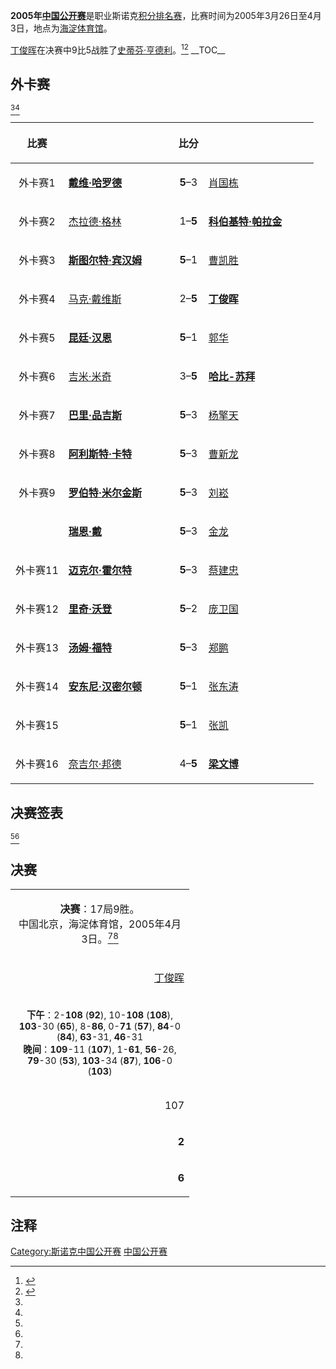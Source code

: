 {{noteTA
|G1=Snooker
}}
{{桌球大赛
|tournament_name=[[斯诺克中国公开赛|中国公开赛]]
|dates=2005年3月26日-4月3日
|venue=[[海淀体育馆|海淀体育馆]]
|location=[[北京|北京]]
|country={{PRC}}
|organisation=[[世界台联|世界台联]]
|format=[[斯诺克世界排名|积分排名赛]]
|Total prize fund=
|winners_share=
|highest_break=
|winner={{Flag icon|CHN}} [[丁俊晖|丁俊晖]]
|runner_up={{Flag icon|SCO}} [[史蒂芬·亨德利|史蒂芬·亨德利]]
|score=9–5
|previous=[[2002年斯诺克中国公开赛|2002]]
|next=[[2006年斯诺克中国公开赛|2006]]
}}
'''2005年[[斯诺克中国公开赛|中国公开赛]]'''是职业斯诺克[[斯诺克世界排名|积分排名赛]]，比赛时间为2005年3月26日至4月3日，地点为[[海淀体育馆|海淀体育馆]]。

[[丁俊晖|丁俊晖]]在决赛中9比5战胜了[[史蒂芬·亨德利|史蒂芬·亨德利]]。<ref name="WWWS">{{cite web|title=China Open 2005|url=http://www.snooker.org/TRN/0405/co2005_res.shtml|publisher=WWW Snooker|accessdate=19 April 2011|archive-date=2021-12-28|archive-url=https://web.archive.org/web/20211228015535/http://www.snooker.org/Trn/0405/co2005_res.shtml}}</ref><ref name="sina">{{cite web|title=2005年中国斯诺克公开赛完全对阵及资格赛完全赛果|url=http://sports.sina.com.cn/o/2005-03-25/16401470210.shtml|publisher=新浪|accessdate=19 April 2011|archive-date=2005-09-01|archive-url=https://web.archive.org/web/20050901133740/http://sports.sina.com.cn/o/2005-03-25/16401470210.shtml|dead-url=no}}</ref>
__TOC__
{{Clear}}

==外卡赛==
<ref name="WWWS"/><ref name="sina"/>
{| class="wikitable" style="font-size: 100%; margin: 1em auto 1em auto;"
|-
! 比赛
! width=160|
! 比分
! width=160|
|-
| align="center" | 外卡赛1
| {{flagicon|ENG}} '''[[戴维·哈罗德|戴维·哈罗德]]'''
| align="center" | '''5'''–3
| {{Flag icon|CHN}} [[肖国栋|肖国栋]]
|-
| align="center" | 外卡赛2
| {{Flag icon|NIR}} [[杰拉德·格林|杰拉德·格林]]
| align="center" | 1–'''5'''
| {{Flag icon|THA}} '''[[科伯基特·帕拉金|科伯基特·帕拉金]]'''
|-
| align="center" | 外卡赛3
| {{Flag icon|ENG}} '''[[斯图尔特·宾汉姆|斯图尔特·宾汉姆]]'''
| align="center" | '''5'''–1
| {{Flag icon|CHN}} [[曹凯胜|曹凯胜]]
|-
| align="center" | 外卡赛4
| {{Flag icon|ENG}} [[马克·戴维斯|马克·戴维斯]]
| align="center" | 2–'''5'''
| {{Flag icon|CHN}} '''[[丁俊晖|丁俊晖]]'''
|-
| align="center" | 外卡赛5
| {{Flag icon|AUS}} '''[[昆廷·汉恩|昆廷·汉恩]]'''
| align="center" | '''5'''–1
| {{Flag icon|CHN}} [[郭华|郭华]]
|-
| align="center" | 外卡赛6
| {{Flag icon|ENG}} [[吉米·米奇|吉米·米奇]]
| align="center" | 3–'''5'''
| {{Flag icon|Bahrain}} '''[[哈比-苏拜|哈比-苏拜]]'''
|-
| align="center" | 外卡赛7
| {{Flag icon|ENG}} '''[[巴里·品吉斯|巴里·品吉斯]]''' 
| align="center" | '''5'''–3
| {{Flag icon|CHN}} [[杨擎天|杨擎天]]
|-
| align="center" | 外卡赛8
| {{Flag icon|ENG}} '''[[阿利斯特·卡特|阿利斯特·卡特]]''' 
| align="center" | '''5'''–3
| {{Flag icon|CHN}} [[曹新龙|曹新龙]]
|-
| align="center" | 外卡赛9 
| {{Flag icon|ENG}} '''[[罗伯特·米尔金斯|罗伯特·米尔金斯]]''' 
| align="center" | '''5'''–3
| {{Flag icon|CHN}} [[刘崧_(斯诺克运动员)|刘崧]]
|-
| align="center" | {{nowrap|外卡赛10}}
| {{Flag icon|WAL}} '''[[瑞恩·戴|瑞恩·戴]]''' 
| align="center" | '''5'''–3
| {{Flag icon|CHN}} [[金龙|金龙]]
|-
| align="center" | 外卡赛11 
| {{Flag icon|ENG}} '''[[迈克尔·霍尔特|迈克尔·霍尔特]]''' 
| align="center" | '''5'''–3
| {{Flag icon|CHN}} [[蔡建忠|蔡建忠]]
|-
| align="center" | 外卡赛12
| {{Flag icon|ENG}} '''[[里奇·沃登|里奇·沃登]]''' 
| align="center" | '''5'''–2 
| {{Flag icon|CHN}} [[庞卫国|庞卫国]]
|-
| align="center" | 外卡赛13 
| {{Flag icon|ENG}} '''[[汤姆·福特|汤姆·福特]]''' 
| align="center" | '''5'''–3
| {{Flag icon|CHN}} [[郑鹏|郑鹏]]
|-
| align="center" | 外卡赛14 
| {{Flag icon|ENG}} '''[[安东尼·汉密尔顿|安东尼·汉密尔顿]]''' 
| align="center" | '''5'''–1
| {{Flag icon|CHN}} [[张东涛|张东涛]]
|-
| align="center" | 外卡赛15
| {{nowrap|{{Flag icon|ENG}} '''[[阿德里安·戈恩内尔|阿德里安·戈恩内尔]]'''}}
| align="center" | '''5'''–1 
| {{Flag icon|CHN}} [[张凯_(斯诺克)|张凯]]
|-
| align="center" | 外卡赛16
| {{Flag icon|ENG}} [[奈吉尔·邦德|奈吉尔·邦德]]
| align="center" | 4–'''5''' 
| {{Flag icon|CHN}} '''[[梁文博|梁文博]]'''
|}

==决赛签表==
{{32TeamBracket
| RD1 = '''32强'''<br /> 9局5胜
| RD2 = '''16强'''<br />9局5胜
| RD3 = '''四分之一决赛'''<br />9局5胜
| RD4 = '''半决赛'''<br />11局6胜
| RD5 = '''决赛'''<br />17局9胜

| RD1-seed01=1
| RD1-team01={{flagicon|ENG}} [[罗尼·奥沙利文|罗尼·奥沙利文]]
| RD1-score01=w/d
| RD1-seed02=
| RD1-team02={{flagicon|ENG}} '''[[戴维·哈罗德|戴维·哈罗德]]'''
| RD1-score02='''w/o'''

| RD1-seed03=16
| RD1-team03='''{{flagicon|HKG}} [[傅家俊|傅家俊]]'''
| RD1-score03='''5'''
| RD1-seed04=
| RD1-team04={{Flag icon|THA}} [[科伯基特·帕拉金|科伯基特·帕拉金]]
| RD1-score04=3

| RD1-seed05=15
| RD1-team05={{flagicon|SCO}} [[格雷姆·多特|格雷姆·多特]]
| RD1-score05=3
| RD1-seed06=
| RD1-team06={{Flag icon|ENG}} '''[[斯图尔特·宾汉姆|斯图尔特·宾汉姆]]'''
| RD1-score06='''5'''

| RD1-seed07=8
| RD1-team07={{Flag icon|ENG}} [[彼得·艾伯顿|彼得·艾伯顿]]
| RD1-score07=0
| RD1-seed08=
| RD1-team08={{Flag icon|CHN}} '''[[丁俊晖|丁俊晖]]'''
| RD1-score08='''5'''

| RD1-seed09=7
| RD1-team09={{Flag icon|IRL}} '''[[肯·达赫迪|肯·达赫迪]]'''
| RD1-score09='''5'''
| RD1-seed10=
| RD1-team10={{Flag icon|AUS}} [[昆廷·汉恩|昆廷·汉恩]]
| RD1-score10=2

| RD1-seed11=9
| RD1-team11={{flagicon|ENG}} '''[[史蒂芬·李|史蒂芬·李]]'''
| RD1-score11='''5'''
| RD1-seed12=
| RD1-team12={{Flag icon|Bahrain}} [[哈比-苏拜|哈比-苏拜]]
| RD1-score12=0

| RD1-seed13=11
| RD1-team13={{flagicon|ENG}} '''[[吉米·怀特|吉米·怀特]]'''
| RD1-score13='''5'''
| RD1-seed14=
| RD1-team14={{Flag icon|ENG}} [[巴里·品吉斯|巴里·品吉斯]]
| RD1-score14=3

| RD1-seed15=4
| RD1-team15={{flagicon|ENG}} '''[[保罗·亨特|保罗·亨特]]'''
| RD1-score15='''5'''
| RD1-seed16=
| RD1-team16={{Flag icon|ENG}} [[阿利斯特·卡特|阿利斯特·卡特]]
| RD1-score16=4

| RD1-seed17=3
| RD1-team17={{flagicon|SCO}} '''[[史蒂芬·亨德利|史蒂芬·亨德利]]'''
| RD1-score17='''5'''
| RD1-seed18=
| RD1-team18={{Flag icon|ENG}} [[罗伯特·米尔金斯|罗伯特·米尔金斯]]
| RD1-score18=1

| RD1-seed19=14
| RD1-team19={{flagicon|ENG}} [[大卫·格雷|大卫·格雷]]
| RD1-score19=1
| RD1-seed20=
| RD1-team20={{Flag icon|WAL}} '''[[瑞恩·戴|瑞恩·戴]]''' 
| RD1-score20='''5'''

| RD1-seed21=13
| RD1-team21={{flagicon|ENG}} '''[[史蒂夫·戴维斯|史蒂夫·戴维斯]]'''
| RD1-score21='''5'''
| RD1-seed22=6
| RD1-team22={{Flag icon|ENG}} [[迈克尔·霍尔特|迈克尔·霍尔特]]
| RD1-score22=0

| RD1-seed23=6
| RD1-team23={{flagicon|ENG}} [[马修·史蒂文斯|马修·史蒂文斯]]
| RD1-score23=3
| RD1-seed24=
| RD1-team24={{Flag icon|ENG}} '''[[里奇·沃登|里奇·沃登]]'''
| RD1-score24='''5'''

| RD1-seed25=5
| RD1-team25={{Flag icon|SCO}} '''[[约翰·希金斯|约翰·希金斯]]'''
| RD1-score25='''5'''
| RD1-seed26=
| RD1-team26={{Flag icon|ENG}} '''[[汤姆·福特|汤姆·福特]]
| RD1-score26=1

| RD1-seed27=10
| RD1-team27={{nowrap|{{Flag icon|SCO}} '''[[艾伦·麦克马努斯|艾伦·麦克马努斯]]'''}}
| RD1-score27='''5'''
| RD1-seed28=
| RD1-team28={{Flag icon|ENG}} [[安东尼·汉密尔顿|安东尼·汉密尔顿]]
| RD1-score28=4

| RD1-seed29=12
| RD1-team29={{Flag icon|SCO}} [[克里斯·斯莫|克里斯·斯莫]]
| RD1-score29=3
| RD1-seed30=
| RD1-team30={{nowrap|{{Flag icon|ENG}} '''[[阿德里安·戈恩内尔|阿德里安·戈恩内尔]]'''}}
| RD1-score30='''5'''

| RD1-seed31=2
| RD1-team31={{Flag icon|ENG}} '''[[马克·威廉姆斯|马克·威廉姆斯]]''' 
| RD1-score31='''5'''
| RD1-seed32=
| RD1-team32={{Flag icon|CHN}} [[梁文博|梁文博]]
| RD1-score32=0

| RD2-seed01=
| RD2-team01={{flagicon|ENG}} [[戴维·哈罗德|戴维·哈罗德]]
| RD2-score01=3
| RD2-seed02=16
| RD2-team02={{flagicon|HKG}} '''[[傅家俊|傅家俊]]'''
| RD2-score02='''5'''

| RD2-seed03=
| RD2-team03={{Flag icon|ENG}} [[斯图尔特·宾汉姆|斯图尔特·宾汉姆]]
| RD2-score03=4
| RD2-seed04=
| RD2-team04={{Flag icon|CHN}} '''[[丁俊晖|丁俊晖]]'''
| RD2-score04='''5'''

| RD2-seed05=7
| RD2-team05={{Flag icon|IRL}} '''[[肯·达赫迪|肯·达赫迪]]'''
| RD2-score05='''5'''
| RD2-seed06=9
| RD2-team06={{flagicon|ENG}} [[史蒂芬·李|史蒂芬·李]]
| RD2-score06=3

| RD2-seed07=11
| RD2-team07={{flagicon|ENG}} [[吉米·怀特|吉米·怀特]]
| RD2-score07=3
| RD2-seed08=4
| RD2-team08={{flagicon|ENG}} '''[[保罗·亨特|保罗·亨特]]'''
| RD2-score08='''5'''

| RD2-seed09=3
| RD2-team09={{flagicon|SCO}} '''[[史蒂芬·亨德利|史蒂芬·亨德利]]'''
| RD2-score09='''5'''
| RD2-seed10=
| RD2-team10={{Flag icon|WAL}} [[瑞恩·戴|瑞恩·戴]]
| RD2-score10=1

| RD2-seed11=13
| RD2-team11={{flagicon|ENG}} [[史蒂夫·戴维斯|史蒂夫·戴维斯]]
| RD2-score11=0
| RD2-seed12=
| RD2-team12={{Flag icon|ENG}} '''[[里奇·沃登|里奇·沃登]]'''
| RD2-score12='''5'''

| RD2-seed13=5
| RD2-team13={{Flag icon|SCO}} [[约翰·希金斯|约翰·希金斯]]
| RD2-score13=2
| RD2-seed14=10
| RD2-team14={{nowrap|{{Flag icon|SCO}} '''[[艾伦·麦克马努斯|艾伦·麦克马努斯]]'''}}
| RD2-score14='''5'''

| RD2-seed15=
| RD2-team15={{nowrap|{{Flag icon|ENG}} [[阿德里安·戈恩内尔|阿德里安·戈恩内尔]]}}
| RD2-score15=2
| RD2-seed16=2
| RD2-team16={{Flag icon|ENG}} '''[[马克·威廉姆斯|马克·威廉姆斯]]'''
| RD2-score16='''5'''

| RD3-seed01=16
| RD3-team01={{flagicon|HKG}} [[傅家俊|傅家俊]]
| RD3-score01=2
| RD3-seed02=
| RD3-team02={{Flag icon|CHN}} '''[[丁俊晖|丁俊晖]]'''
| RD3-score02='''5'''

| RD3-seed03=7
| RD3-team03='''{{Flag icon|IRL}} [[肯·达赫迪|肯·达赫迪]]'''
| RD3-score03='''5'''
| RD3-seed04=4
| RD3-team04={{flagicon|ENG}} [[保罗·亨特|保罗·亨特]]
| RD3-score04=1

| RD3-seed05=3
| RD3-team05={{flagicon|SCO}} '''[[史蒂芬·亨德利|史蒂芬·亨德利]]'''
| RD3-score05='''5'''
| RD3-seed06=
| RD3-team06={{Flag icon|ENG}} [[里奇·沃登|里奇·沃登]]
| RD3-score06=0

| RD3-seed07=10
| RD3-team07={{nowrap|{{Flag icon|SCO}} '''[[艾伦·麦克马努斯|艾伦·麦克马努斯]]'''}}
| RD3-score07='''5'''
| RD3-seed08=2
| RD3-team08={{Flag icon|ENG}} [[马克·威廉姆斯|马克·威廉姆斯]]
| RD3-score08=2

| RD4-seed01=
| RD4-team01={{Flag icon|CHN}} '''[[丁俊晖|丁俊晖]]'''
| RD4-score01='''6'''
| RD4-seed02=7
| RD4-team02={{Flag icon|IRL}} [[肯·达赫迪|肯·达赫迪]]
| RD4-score02=0

| RD4-seed03=3
| RD4-team03={{flagicon|SCO}} '''[[史蒂芬·亨德利|史蒂芬·亨德利]]'''
| RD4-score03='''6'''
| RD4-seed04=10
| RD4-team04={{nowrap|{{Flag icon|SCO}} [[艾伦·麦克马努斯|艾伦·麦克马努斯]]}}
| RD4-score04=4

| RD5-seed01=
| RD5-team01={{Flag icon|CHN}} '''[[丁俊晖|丁俊晖]]'''
| RD5-score01='''9'''
| RD5-seed02=3
| RD5-team02={{flagicon|SCO}} [[史蒂芬·亨德利|史蒂芬·亨德利]]
| RD5-score02=5

}}<ref name="WWWS"/><ref name="sina"/>

==决赛==
{| class="wikitable" style="font-size: 95%; margin: 1em auto 1em auto;"
|-
| colspan="3" align="center" bgcolor="#ffd700" | '''决赛'''：17局9胜。<br/>中国北京，海淀体育馆，2005年4月3日。<ref name="WWWS"/><ref name="sina"/>
|-
| width = "270" align="right" | [[丁俊晖|丁俊晖]]<br />{{CHN}}
| width = "100" align="center" |'''9''' – 5
| width = "270" align="left"| [[史蒂芬·亨德利|史蒂芬·亨德利]]<br />{{SCO}}
|-
| colspan="3" align="center" style="font-size: 90%" | '''下午'''：2-'''108''' ('''92'''), 10-'''108''' ('''108'''), '''103'''-30 ('''65'''), 8-'''86''', 0-'''71''' ('''57'''), '''84'''-0 ('''84'''), '''63'''-31, '''46'''-31<br />'''晚间'''：'''109'''-11 ('''107'''), 1-'''61''', '''56'''-26, '''79'''-30 ('''53'''), '''103'''-34 ('''87'''), '''106'''-0 ('''103''')
|-
| align="right" | 107
| align="center" | 单杆最高
| '''108'''
|-
| align="right" | '''2'''
| align="center" | 单杆过百
| 1
|-
| align="right" | '''6'''
| align="center" | 单杆50+
| 3
|}

==注释==
{{Reflist}}

{{斯诺克赛季04-05}}
{{China Open (snooker)}}


[[Category:斯诺克中国公开赛|Category:斯诺克中国公开赛]]
[[Category:2005年斯诺克|中国公开赛]]